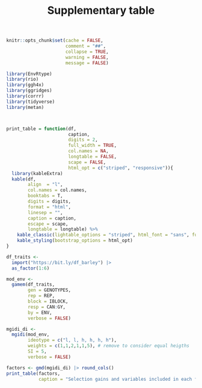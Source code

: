 % Supplementary table 


```r
knitr::opts_chunk$set(cache = FALSE,
                      comment = "##",
                      collapse = TRUE,
                      warning = FALSE,
                      message = FALSE)

```



```r

library(EnvRtype)
library(rio)
library(ggh4x)
library(ggridges)
library(corrr)
library(tidyverse)
library(metan)



print_table = function(df,
                       caption,
                       digits = 2,
                       full_width = TRUE,
                       col.names = NA,
                       longtable = FALSE,
                       scape = FALSE,
                       html_opt = c("striped", "responsive")){
  library(kableExtra)
  kable(df,
        align  = "l",
        col.names = col.names,
        booktabs = T,
        digits = digits,
        format = "html",
        linesep = "",
        caption = caption,
        escape = scape,
        longtable = longtable) %>%
    kable_classic(lightable_options = "striped", html_font = "sans", full_width = full_width) %>% 
    kable_styling(bootstrap_options = html_opt)
}
```


```r
df_traits <- 
  import("https://bit.ly/df_barley") |> 
  as_factor(1:6)

```



```r
mod_env <-
  gamem(df_traits,
        gen = GENOTYPES,
        rep = REP,
        block = IBLOCK,
        resp = CAN:GY,
        by = ENV, 
        verbose = FALSE)

mgidi_di <- 
  mgidi(mod_env,
        ideotype = c("l, l, h, h, h, h"),
        weights = c(1,1,2,1,1,5), # remove to consider equal heigths
        SI = 5,
        verbose = FALSE)

factors <- gmd(mgidi_di) |> round_cols()
print_table(factors, 
            caption = "Selection gains and variables included in each factor for the four environments in the study.")
```
